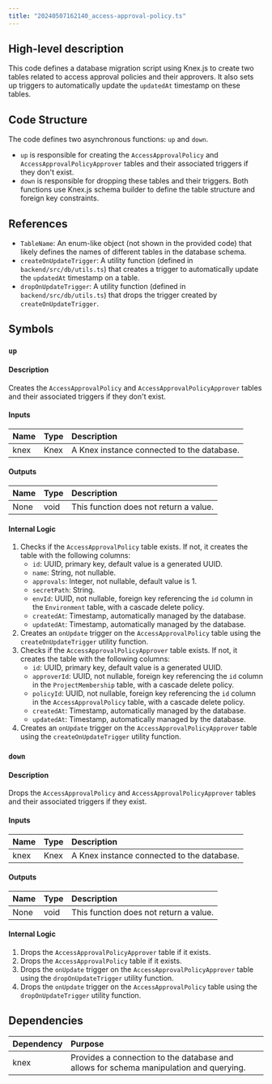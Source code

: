 ```yaml
---
title: "20240507162140_access-approval-policy.ts"
---
```


## High-level description
This code defines a database migration script using Knex.js to create two tables related to access approval policies and their approvers. It also sets up triggers to automatically update the `updatedAt` timestamp on these tables.

## Code Structure
The code defines two asynchronous functions: `up` and `down`. 
- `up` is responsible for creating the `AccessApprovalPolicy` and `AccessApprovalPolicyApprover` tables and their associated triggers if they don't exist. 
- `down` is responsible for dropping these tables and their triggers. 
Both functions use Knex.js schema builder to define the table structure and foreign key constraints.

## References
- `TableName`: An enum-like object (not shown in the provided code) that likely defines the names of different tables in the database schema.
- `createOnUpdateTrigger`: A utility function (defined in `backend/src/db/utils.ts`) that creates a trigger to automatically update the `updatedAt` timestamp on a table.
- `dropOnUpdateTrigger`: A utility function (defined in `backend/src/db/utils.ts`) that drops the trigger created by `createOnUpdateTrigger`.

## Symbols

### `up`
#### Description
Creates the `AccessApprovalPolicy` and `AccessApprovalPolicyApprover` tables and their associated triggers if they don't exist.

#### Inputs
| Name | Type | Description |
|:-----|:-----|:------------|
| knex | Knex | A Knex instance connected to the database. |

#### Outputs
| Name | Type | Description |
|:-----|:-----|:------------|
| None | void | This function does not return a value. |

#### Internal Logic
1. Checks if the `AccessApprovalPolicy` table exists. If not, it creates the table with the following columns:
    - `id`: UUID, primary key, default value is a generated UUID.
    - `name`: String, not nullable.
    - `approvals`: Integer, not nullable, default value is 1.
    - `secretPath`: String.
    - `envId`: UUID, not nullable, foreign key referencing the `id` column in the `Environment` table, with a cascade delete policy.
    - `createdAt`: Timestamp, automatically managed by the database.
    - `updatedAt`: Timestamp, automatically managed by the database.
2. Creates an `onUpdate` trigger on the `AccessApprovalPolicy` table using the `createOnUpdateTrigger` utility function.
3. Checks if the `AccessApprovalPolicyApprover` table exists. If not, it creates the table with the following columns:
    - `id`: UUID, primary key, default value is a generated UUID.
    - `approverId`: UUID, not nullable, foreign key referencing the `id` column in the `ProjectMembership` table, with a cascade delete policy.
    - `policyId`: UUID, not nullable, foreign key referencing the `id` column in the `AccessApprovalPolicy` table, with a cascade delete policy.
    - `createdAt`: Timestamp, automatically managed by the database.
    - `updatedAt`: Timestamp, automatically managed by the database.
4. Creates an `onUpdate` trigger on the `AccessApprovalPolicyApprover` table using the `createOnUpdateTrigger` utility function.

### `down`
#### Description
Drops the `AccessApprovalPolicy` and `AccessApprovalPolicyApprover` tables and their associated triggers if they exist.

#### Inputs
| Name | Type | Description |
|:-----|:-----|:------------|
| knex | Knex | A Knex instance connected to the database. |

#### Outputs
| Name | Type | Description |
|:-----|:-----|:------------|
| None | void | This function does not return a value. |

#### Internal Logic
1. Drops the `AccessApprovalPolicyApprover` table if it exists.
2. Drops the `AccessApprovalPolicy` table if it exists.
3. Drops the `onUpdate` trigger on the `AccessApprovalPolicyApprover` table using the `dropOnUpdateTrigger` utility function.
4. Drops the `onUpdate` trigger on the `AccessApprovalPolicy` table using the `dropOnUpdateTrigger` utility function.

## Dependencies
| Dependency | Purpose |
|:-----------|:--------|
| knex      | Provides a connection to the database and allows for schema manipulation and querying. |

